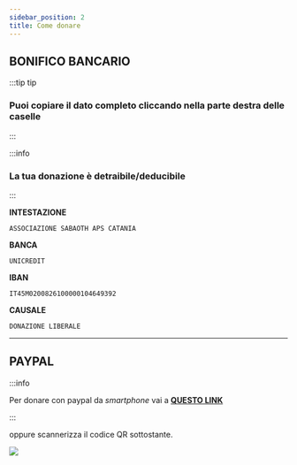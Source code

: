 ```yaml
---
sidebar_position: 2
title: Come donare
---
```



## BONIFICO BANCARIO

:::tip tip

### Puoi copiare il dato completo cliccando nella parte destra delle caselle

:::

:::info

### **La tua donazione è detraibile/deducibile**

:::

**INTESTAZIONE**

```
ASSOCIAZIONE SABAOTH APS CATANIA
```

**BANCA**

```
UNICREDIT
```

**IBAN**

```
IT45M0200826100000104649392
```

<!-- **IC/SWFT**  //MANTENUTO NEL CASO IN CUI IN FUTURO SERVIRÀ REINSERIRE IL BIC
```
BCTTMM
``` -->

**CAUSALE**

```
DONAZIONE LIBERALE
```

---

## PAYPAL

:::info

Per donare con paypal da _smartphone_ vai a **[QUESTO LINK](https://www.paypal.com/donate/?hosted_button_id=H8NV568VJ3VQL&source=qr)**

:::

oppure scannerizza il codice QR sottostante.

<img src={ioDono} />
